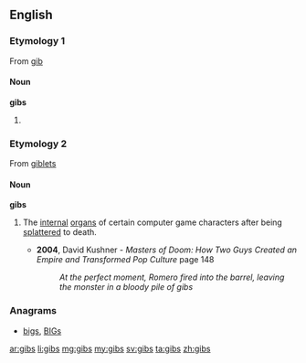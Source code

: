 ==English==

===Etymology 1===
From [[gib]]
====Noun====
'''gibs'''

# {{plural of|gib}}

===Etymology 2===
{{wikipedia}}
From [[giblets]]

====Noun====
'''gibs'''

# {{context|video games|pluralonly|lang=en}} The [[internal]] [[organ]]s of certain computer game characters after being [[splatter]]ed to death. 
#* '''2004''', David Kushner - '' Masters of Doom: How Two Guys Created an Empire and Transformed Pop Culture '' page 148
#*: ''At the perfect moment, Romero fired into the barrel, leaving the monster in a bloody pile of gibs''

===Anagrams===
* [[bigs#English|bigs]], [[BIGs#English|BIGs]]

[[ar:gibs]]
[[li:gibs]]
[[mg:gibs]]
[[my:gibs]]
[[sv:gibs]]
[[ta:gibs]]
[[zh:gibs]]